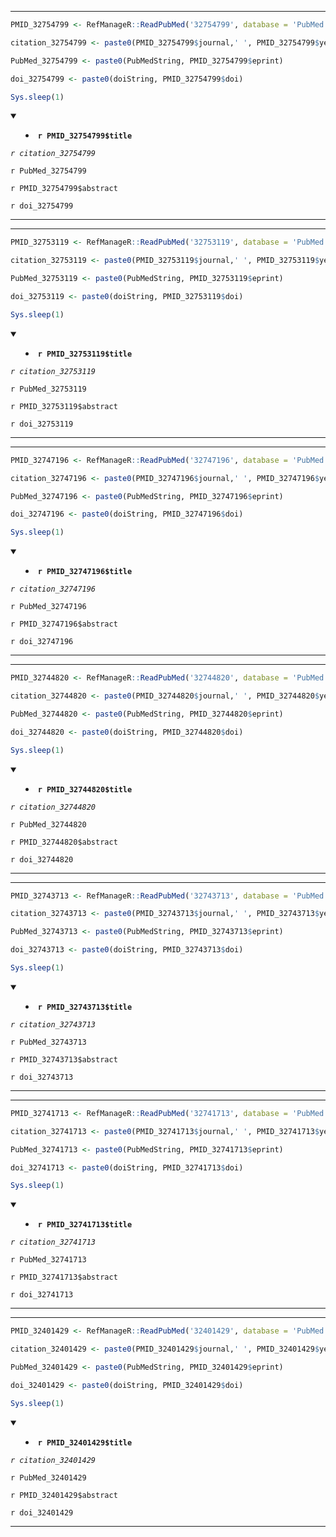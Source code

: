 

---

```r

PMID_32754799 <- RefManageR::ReadPubMed('32754799', database = 'PubMed')

citation_32754799 <- paste0(PMID_32754799$journal,' ', PMID_32754799$year, ' ', PMID_32754799$month,';', PMID_32754799$volume,'(', PMID_32754799$number,'):', PMID_32754799$pages)

PubMed_32754799 <- paste0(PubMedString, PMID_32754799$eprint)

doi_32754799 <- paste0(doiString, PMID_32754799$doi)

Sys.sleep(1)

```

<details open> <summary>
- **`r PMID_32754799$title`**
</summary> 

*`r citation_32754799`*

`r PubMed_32754799`

`r PMID_32754799$abstract`

`r doi_32754799`

</details>

---




---

```r

PMID_32753119 <- RefManageR::ReadPubMed('32753119', database = 'PubMed')

citation_32753119 <- paste0(PMID_32753119$journal,' ', PMID_32753119$year, ' ', PMID_32753119$month,';', PMID_32753119$volume,'(', PMID_32753119$number,'):', PMID_32753119$pages)

PubMed_32753119 <- paste0(PubMedString, PMID_32753119$eprint)

doi_32753119 <- paste0(doiString, PMID_32753119$doi)

Sys.sleep(1)

```

<details open> <summary>
- **`r PMID_32753119$title`**
</summary> 

*`r citation_32753119`*

`r PubMed_32753119`

`r PMID_32753119$abstract`

`r doi_32753119`

</details>

---




---

```r

PMID_32747196 <- RefManageR::ReadPubMed('32747196', database = 'PubMed')

citation_32747196 <- paste0(PMID_32747196$journal,' ', PMID_32747196$year, ' ', PMID_32747196$month,';', PMID_32747196$volume,'(', PMID_32747196$number,'):', PMID_32747196$pages)

PubMed_32747196 <- paste0(PubMedString, PMID_32747196$eprint)

doi_32747196 <- paste0(doiString, PMID_32747196$doi)

Sys.sleep(1)

```

<details open> <summary>
- **`r PMID_32747196$title`**
</summary> 

*`r citation_32747196`*

`r PubMed_32747196`

`r PMID_32747196$abstract`

`r doi_32747196`

</details>

---




---

```r

PMID_32744820 <- RefManageR::ReadPubMed('32744820', database = 'PubMed')

citation_32744820 <- paste0(PMID_32744820$journal,' ', PMID_32744820$year, ' ', PMID_32744820$month,';', PMID_32744820$volume,'(', PMID_32744820$number,'):', PMID_32744820$pages)

PubMed_32744820 <- paste0(PubMedString, PMID_32744820$eprint)

doi_32744820 <- paste0(doiString, PMID_32744820$doi)

Sys.sleep(1)

```

<details open> <summary>
- **`r PMID_32744820$title`**
</summary> 

*`r citation_32744820`*

`r PubMed_32744820`

`r PMID_32744820$abstract`

`r doi_32744820`

</details>

---




---

```r

PMID_32743713 <- RefManageR::ReadPubMed('32743713', database = 'PubMed')

citation_32743713 <- paste0(PMID_32743713$journal,' ', PMID_32743713$year, ' ', PMID_32743713$month,';', PMID_32743713$volume,'(', PMID_32743713$number,'):', PMID_32743713$pages)

PubMed_32743713 <- paste0(PubMedString, PMID_32743713$eprint)

doi_32743713 <- paste0(doiString, PMID_32743713$doi)

Sys.sleep(1)

```

<details open> <summary>
- **`r PMID_32743713$title`**
</summary> 

*`r citation_32743713`*

`r PubMed_32743713`

`r PMID_32743713$abstract`

`r doi_32743713`

</details>

---




---

```r

PMID_32741713 <- RefManageR::ReadPubMed('32741713', database = 'PubMed')

citation_32741713 <- paste0(PMID_32741713$journal,' ', PMID_32741713$year, ' ', PMID_32741713$month,';', PMID_32741713$volume,'(', PMID_32741713$number,'):', PMID_32741713$pages)

PubMed_32741713 <- paste0(PubMedString, PMID_32741713$eprint)

doi_32741713 <- paste0(doiString, PMID_32741713$doi)

Sys.sleep(1)

```

<details open> <summary>
- **`r PMID_32741713$title`**
</summary> 

*`r citation_32741713`*

`r PubMed_32741713`

`r PMID_32741713$abstract`

`r doi_32741713`

</details>

---




---

```r

PMID_32401429 <- RefManageR::ReadPubMed('32401429', database = 'PubMed')

citation_32401429 <- paste0(PMID_32401429$journal,' ', PMID_32401429$year, ' ', PMID_32401429$month,';', PMID_32401429$volume,'(', PMID_32401429$number,'):', PMID_32401429$pages)

PubMed_32401429 <- paste0(PubMedString, PMID_32401429$eprint)

doi_32401429 <- paste0(doiString, PMID_32401429$doi)

Sys.sleep(1)

```

<details open> <summary>
- **`r PMID_32401429$title`**
</summary> 

*`r citation_32401429`*

`r PubMed_32401429`

`r PMID_32401429$abstract`

`r doi_32401429`

</details>

---


